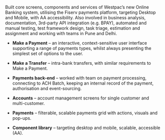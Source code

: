 
Built core screens, components and services of Westpac’s new Online Banking system, utilising the Fiserv payments platform, targeting Desktop and Mobile, with AA accessibility. Also involved in business analysis, documentation, 3rd-party API integration (e.g. BPAY), automated and manual testing, test framework design, task triage, estimation and assignment and working with teams in Pune and Delhi.

- **Make a Payment** – an interactive, context-sensitive user interface supporting a range of payments types, whilst always presenting the simplest set of options to the user.

- **Make a Transfer** – intra-bank transfers, with similar requirements to Make a Payment.

- **Payments back-end** – worked with team on payment processing, connecting to ACH Batch, keeping an internal record of the payment, authorisation and event-sourcing.

- **Accounts** – account management screens for single customer and multi-customer.

- **Payments** – filterable, scalable payments grid with actions, visuals and pop-ups.

- **Component library** – targeting desktop and mobile, scalable, accessible (AA).